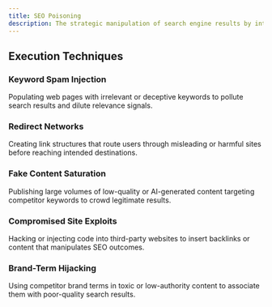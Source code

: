 ```yaml
---
title: SEO Poisoning
description: The strategic manipulation of search engine results by introducing irrelevant or low-quality content, with the goal of affecting rankings, visibility, or traffic flow.
---
```


## Execution Techniques

### Keyword Spam Injection  
Populating web pages with irrelevant or deceptive keywords to pollute search results and dilute relevance signals.

### Redirect Networks  
Creating link structures that route users through misleading or harmful sites before reaching intended destinations.

### Fake Content Saturation  
Publishing large volumes of low-quality or AI-generated content targeting competitor keywords to crowd legitimate results.

### Compromised Site Exploits  
Hacking or injecting code into third-party websites to insert backlinks or content that manipulates SEO outcomes.

### Brand-Term Hijacking  
Using competitor brand terms in toxic or low-authority content to associate them with poor-quality search results.
